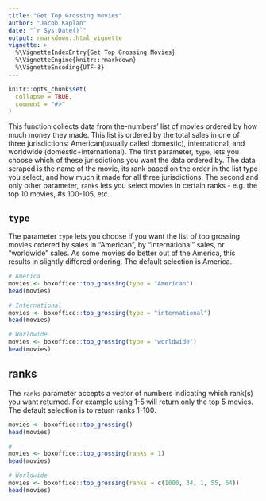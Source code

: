 ```yaml
---
title: "Get Top Grossing movies"
author: "Jacob Kaplan"
date: "`r Sys.Date()`"
output: rmarkdown::html_vignette
vignette: >
  %\VignetteIndexEntry{Get Top Grossing Movies}
  %\VignetteEngine{knitr::rmarkdown}
  %\VignetteEncoding{UTF-8}
---
```


```r
knitr::opts_chunk$set(
  collapse = TRUE,
  comment = "#>"
)
```

This function collects data from the-numbers' list of movies ordered by how much money they made. This list is ordered by the total sales in one of three jurisdictions: American(usually called domestic), international, and worldwide (domestic+international). The first parameter, `type`, lets you choose which of these jurisdictions you want the data ordered by. The data scraped is the name of the movie, its rank based on the order in the list type you select, and how much it made for all three jurisdictions. The second and only other parameter, `ranks` lets you select movies in certain ranks - e.g. the top 10 movies, #s 100-105, etc.

## `type`

The parameter `type` lets you choose if you want the list of top grossing movies ordered by sales in "American", by "international" sales, or "worldwide" sales. As some movies do better out of the America, this results in slightly differed ordering. The default selection is America.

```r
# America
movies <- boxoffice::top_grossing(type = "American")
head(movies)
```

```r
# International
movies <- boxoffice::top_grossing(type = "international")
head(movies)
```

```r
# Worldwide
movies <- boxoffice::top_grossing(type = "worldwide")
head(movies)
```

## ranks

The `ranks` parameter accepts a vector of numbers indicating which rank(s) you want returned. For example using 1-5 will return only the top 5 movies. The default selection is to return ranks 1-100.

```r
movies <- boxoffice::top_grossing()
head(movies)
```

```r
# 
movies <- boxoffice::top_grossing(ranks = 1)
head(movies)
```

```r
# Worldwide
movies <- boxoffice::top_grossing(ranks = c(1000, 34, 1, 55, 64))
head(movies)
```
